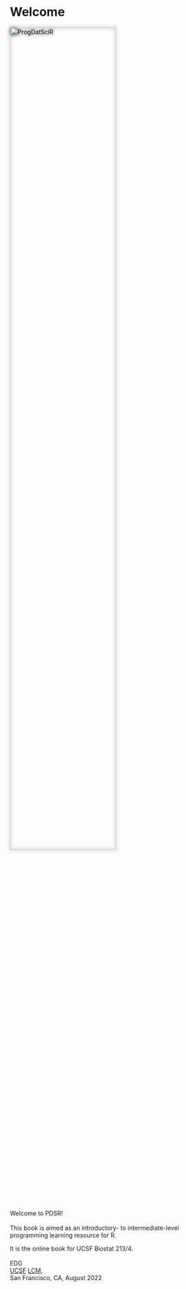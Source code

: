 # Welcome {.unnumbered}

<img src="./PDSR_cover.jpg" alt="ProgDatSciR" style="width:70%;filter: drop-shadow(0 0 .3rem #333);"/>
<br><br>
Welcome to PDSR!
<br><br>
This book is aimed as an introductory- to intermediate-level  
programming learning resource for R.

It is the online book for UCSF Biostat 213/4.
<br><br>
EDG  
[UCSF](https://www.ucsf.edu/) [LCM](https://www.lambdamd.org/),  
San Francisco, CA, August 2022
